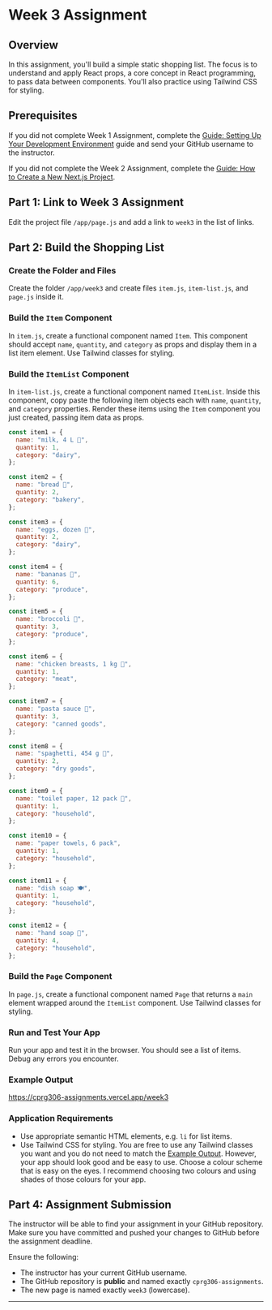 # Week 3 Assignment

## Overview

In this assignment, you'll build a simple static shopping list. The focus is to understand and apply React props, a core concept in React programming, to pass data between components. You'll also practice using Tailwind CSS for styling.

## Prerequisites

If you did not complete Week 1 Assignment, complete the [Guide: Setting Up Your Development Environment](/guides-and-references/development-environment-setup) guide and send your GitHub username to the instructor.

If you did not complete the Week 2 Assignment, complete the [Guide: How to Create a New Next.js Project](/guides-and-references/creating-new-nextjs-project).

## Part 1: Link to Week 3 Assignment

Edit the project file `/app/page.js` and add a link to `week3` in the list of links.

## Part 2: Build the Shopping List


<Steps>

### Create the Folder and Files

Create the folder `/app/week3` and create files `item.js`, `item-list.js`, and `page.js` inside it.

### Build the `Item` Component

In `item.js`, create a functional component named `Item`. This component should accept `name`, `quantity`, and `category` as props and display them in a list item element. Use Tailwind classes for styling.

### Build the `ItemList` Component

In `item-list.js`, create a functional component named `ItemList`. Inside this component, copy paste the following item objects each with `name`, `quantity`, and `category` properties. Render these items using the `Item` component you just created, passing item data as props.

```js copy
const item1 = {
  name: "milk, 4 L 🥛",
  quantity: 1,
  category: "dairy",
};

const item2 = {
  name: "bread 🍞",
  quantity: 2,
  category: "bakery",
};

const item3 = {
  name: "eggs, dozen 🥚",
  quantity: 2,
  category: "dairy",
};

const item4 = {
  name: "bananas 🍌",
  quantity: 6,
  category: "produce",
};

const item5 = {
  name: "broccoli 🥦",
  quantity: 3,
  category: "produce",
};

const item6 = {
  name: "chicken breasts, 1 kg 🍗",
  quantity: 1,
  category: "meat",
};

const item7 = {
  name: "pasta sauce 🍝",
  quantity: 3,
  category: "canned goods",
};

const item8 = {
  name: "spaghetti, 454 g 🍝",
  quantity: 2,
  category: "dry goods",
};

const item9 = {
  name: "toilet paper, 12 pack 🧻",
  quantity: 1,
  category: "household",
};

const item10 = {
  name: "paper towels, 6 pack",
  quantity: 1,
  category: "household",
};

const item11 = {
  name: "dish soap 🍽️",
  quantity: 1,
  category: "household",
};

const item12 = {
  name: "hand soap 🧼",
  quantity: 4,
  category: "household",
};
```

### Build the `Page` Component

In `page.js`, create a functional component named `Page` that returns a `main` element wrapped around the `ItemList` component. Use Tailwind classes for styling.

### Run and Test Your App

Run your app and test it in the browser. You should see a list of items. Debug any errors you encounter.

</Steps>

### Example Output

https://cprg306-assignments.vercel.app/week3

### Application Requirements

- Use appropriate semantic HTML elements, e.g. `li` for list items.
- Use Tailwind CSS for styling. You are free to use any Tailwind classes you want and you do not need to match the [Example Output](https://cprg306-assignments.vercel.app/week3). However, your app should look good and be easy to use. Choose a colour scheme that is easy on the eyes. I recommend choosing two colours and using shades of those colours for your app.

## Part 4: Assignment Submission

The instructor will be able to find your assignment in your GitHub repository. Make sure you have committed and pushed your changes to GitHub before the assignment deadline.

Ensure the following:

- The instructor has your current GitHub username.
- The GitHub repository is **public** and named exactly `cprg306-assignments`.
- The new page is named exactly `week3` (lowercase).

---


<AssignmentChecker week="3" />
